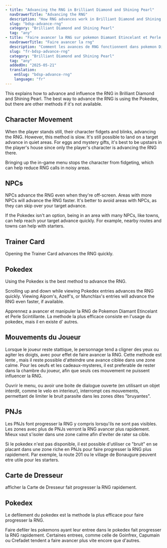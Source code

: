 ```yaml
---
- title: "Advancing the RNG in Brilliant Diamond and Shining Pearl"
  navDrawerTitle: "Advancing the RNG"
  description: "How RNG advances work in Brilliant Diamond and Shining Pearl. Learn what advances the RNG and how to control it for perfect Pokémon."
  slug: "bdsp-advance-rng"
  category: "Brilliant Diamond and Shining Pearl"
  tag: "any"
- title: "Faire avancer la RNG sur pokemon Diamant Etincelant et Perle Scintillante"
  navDrawerTitle: "Faire avancer la rng"
  description: "Comment les avances de RNG fonctionnent dans pokemon Diamand Etincelant et Perle Scintillante. Apprennez comment controler ces avances pour rencontrer des pokemon parfaits!"
  slug: "fr-bdsp-advance-rng"
  category: "Brilliant Diamond and Shining Pearl"
  tag: "any"
  addedOn: "2025-05-21"
  translation:
    enSlug: "bdsp-advance-rng"
    language: "fr"
---
```


<ShowIf slug="/bdsp-advance-rng">

This explains how to advance and influence the RNG in Brilliant Diamond and Shining Pearl. The best way to advance the RNG is using the Pokedex, but there are other methods if it's not available.

## Character Movement

When the player stands still, their character fidgets and blinks, advancing the RNG. However, this method is slow. It's still possible to land on a target advance in quiet areas. For eggs and mystery gifts, it's best to be upstairs in the player's house since only the player's character is advancing the RNG there.

Bringing up the in-game menu stops the character from fidgeting, which can help reduce RNG calls in noisy areas.

## NPCs

NPCs advance the RNG even when they're off-screen. Areas with more NPCs will advance the RNG faster. It's better to avoid areas with NPCs, as they can skip over your target advance.

If the Pokedex isn't an option, being in an area with many NPCs, like towns, can help reach your target advance quickly. For example, nearby routes and towns can help with starters.

## Trainer Card

Opening the Trainer Card advances the RNG quickly.

## Pokedex

Using the Pokedex is the best method to advance the RNG.

Scrolling up and down while viewing Pokedex entries advances the RNG quickly. Viewing Aipom's, Azelf's, or Munchlax's entries will advance the RNG even faster, if available.

</ShowIf>

<ShowIf slug="/fr-bdsp-advance-rng">

Apprennez a avancer et manipuler la RNG de Pokemon Diamant Etincelant et Perle Scintillante. La methode la plus efficace consiste en l'usage du pokedex, mais il en existe d' autres.

## Mouvements du Joueur

Lorsque le joueur reste stattique, le personnage tend a cligner des yeux ou agiter les doigts, avec pour effet de faire avancer la RNG. Cette methode est lente , mais il reste possible d'atteindre une avance ciblée dans une zone calme. Pour les oeufs et les cadeaux-mysteres, il est preferable de rester dans la chambre du joueur, afin que seuls ces mouvement ne puissent influencer la RNG.

Ouvrir le menu, ou avoir une boite de dialogue ouverte (en utilisant un objet interdit, comme le velo en interieur), interrompt ces mouvements, permettant de limiter le bruit parasite dans les zones dites "bruyantes".

## PNJs

Les PNJs font progresser la RNG y compris lorsqu'ils ne sont pas visibles. Les zones avec plus de PNJs verront la RNG avancer plus rapidement. Mieux vaut s'isoler dans une zone calme afin d'eviter de rater sa cible.

Si le pokedex n'est pas disponible, il est possible d'utiliser ce "bruit" en se placant dans une zone riche en PNJs pour faire progresser la RNG plus rapidement.
Par exemple, la route 201 ou le village de Bonaugure peuvent etre utile pour les starters.

## Carte de Dresseur

afficher la Carte de Dresseur fait progresser la RNG rapidement.

## Pokedex

Le defilement du pokedex est la methode la plus efficace pour faire progresser la RNG.

Faire defiler les pokemons ayant leur entree dans le pokedex fait progresser la RNG rapidement. Certaines entrees, comme celle de Goinfrex, Capumain ou Crefadet tendent a faire avancer plus vite encore que d'autres.

</ShowIf>
